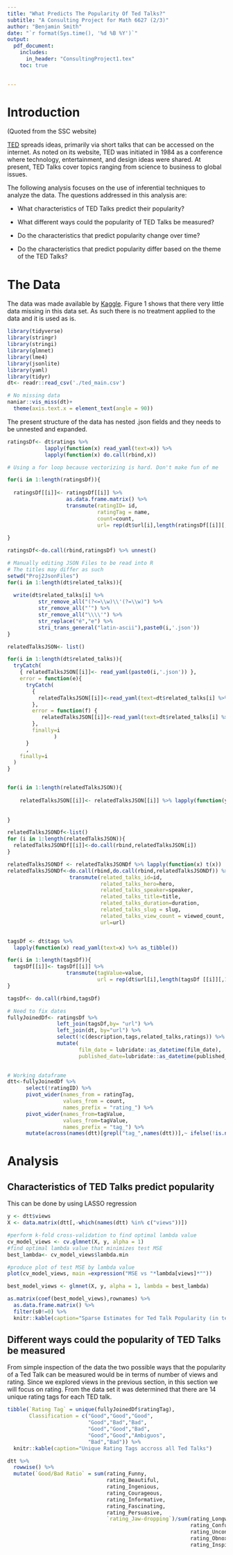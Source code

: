 ```yaml
---
title: "What Predicts The Popularity Of Ted Talks?"
subtitle: "A Consulting Project for Math 6627 (2/3)"
author: "Benjamin Smith"
date: "`r format(Sys.time(), '%d %B %Y')`"
output:
  pdf_document: 
    includes: 
      in_header: "ConsultingProject1.tex"
    toc: true
    

---
```

\listoffigures
\listoftables
\newpage

# Introduction


(Quoted from the SSC website)

[TED](https://www.ted.com) spreads ideas, primarily via short talks that can be accessed on the internet. As noted on its website, TED was initiated in 1984 as a conference where technology, entertainment, and design ideas were shared. At present, TED Talks cover topics ranging from science to business to global issues.


The following analysis focuses on the use of inferential techniques to analyze the data. The questions addressed in this analysis are: 

* What characteristics of TED Talks predict their popularity? 

* What different ways could the popularity of TED Talks be measured? 

* Do the characteristics that predict popularity change over time? 

* Do the characteristics that predict popularity differ based on the theme of the TED Talks? 

# The Data

The data was made available by [Kaggle](https://www.kaggle.com/). Figure 1 shows that there very little data missing in this data set. As such there is no treatment applied to the data and it is used as is.

```r
library(tidyverse)
library(stringr)
library(stringi)
library(glmnet)
library(lme4)
library(jsonlite)
library(yaml)
library(tidyr)
dt<- readr::read_csv('./ted_main.csv')

# No missing data
naniar::vis_miss(dt)+
  theme(axis.text.x = element_text(angle = 90))
```


The present structure of the data has nested .json fields and they needs to be unnested and expanded. 

```r

ratingsDf<- dt$ratings %>% 
            lapply(function(x) read_yaml(text=x)) %>% 
            lapply(function(x) do.call(rbind,x))

# Using a for loop because vectorizing is hard. Don't make fun of me

for(i in 1:length(ratingsDf)){
  
  ratingsDf[[i]]<- ratingsDf[[i]] %>% 
                   as.data.frame.matrix() %>% 
                   transmute(ratingID= id,
                             ratingTag = name,
                             count=count,
                             url= rep(dt$url[i],length(ratingsDf[[i]][,1])))
  
}

ratingsDf<-do.call(rbind,ratingsDf) %>% unnest()

# Manually editing JSON Files to be read into R
# The titles may differ as such
setwd("Proj2JsonFiles")
for(i in 1:length(dt$related_talks)){
 
  write(dt$related_talks[i] %>%
          str_remove_all("(?<=\\w)\\'(?=\\w)") %>%
          str_remove_all("’") %>%  
          str_remove_all("\\\\'") %>% 
          str_replace("é","e") %>% 
          stri_trans_general("latin-ascii"),paste0(i,'.json'))
}

relatedTalksJSON<- list()

for(i in 1:length(dt$related_talks)){
  tryCatch(
    { relatedTalksJSON[[i]]<- read_yaml(paste0(i,'.json')) },
    error = function(e){
      tryCatch(
        {
          relatedTalksJSON[[i]]<-read_yaml(text=dt$related_talks[i] %>% str_remove_all("\\'"))
        },
        error = function(f) {
           relatedTalksJSON[[i]]<-read_yaml(text=dt$related_talks[i] %>% str_remove_all('\\"') %>% str_remove_all("\\\\'") %>% stri_trans_general("latin-ascii")) 
        },
        finally=i
               )
      }
      ,
    finally=i
  )
}


for(i in 1:length(relatedTalksJSON)){
  
    relatedTalksJSON[[i]]<- relatedTalksJSON[[i]] %>% lapply(function(y) as.data.frame(y) %>% mutate(url=dt$url[i]))
      
  
}

relatedTalksJSONDf<-list()
for (i in 1:length(relatedTalksJSON)){
  relatedTalksJSONDf[[i]]<-do.call(rbind,relatedTalksJSON[i])
}

relatedTalksJSONDf <- relatedTalksJSONDf %>% lapply(function(x) t(x))
relatedTalksJSONDf<-do.call(rbind,do.call(rbind,relatedTalksJSONDf)) %>% 
                    transmute(related_talks_id=id,
                              related_talks_hero=hero,
                              related_talks_speaker=speaker,
                              related_talks_title=title,
                              related_talks_duration=duration,
                              related_talks_slug = slug,
                              related_talks_view_count = viewed_count,
                              url=url)


tagsDf <- dt$tags %>% 
  lapply(function(x) read_yaml(text=x) %>% as_tibble()) 

for(i in 1:length(tagsDf)){
  tagsDf[[i]]<- tagsDf[[i]] %>% 
                   transmute(tagValue=value,
                             url = rep(dt$url[i],length(tagsDf [[i]][,1])))
}

tagsDf<- do.call(rbind,tagsDf)
```


```r
# Need to fix dates
fullyJoinedDf<- ratingsDf %>%
                left_join(tagsDf,by= "url") %>% 
                left_join(dt, by="url") %>% 
                select(!c(description,tags,related_talks,ratings)) %>% 
                mutate(
                       film_date = lubridate::as_datetime(film_date),
                       published_date=lubridate::as_datetime(published_date))
              
```


```r
# Working dataframe
dtt<-fullyJoinedDf %>%
      select(!ratingID) %>% 
      pivot_wider(names_from = ratingTag, 
                  values_from = count,
                  names_prefix = "rating_") %>% 
      pivot_wider(names_from=tagValue,
                  values_from=tagValue,
                  names_prefix = "tag_") %>% 
      mutate(across(names(dtt)[grepl("tag_",names(dtt))],~ ifelse(!is.na(.x),1,0)))
```


# Analysis

## Characteristics of TED Talks predict popularity

This can be done by using LASSO regression

```r
y <- dtt$views
X <- data.matrix(dtt[,-which(names(dtt) %in% c("views"))])
```

```r
#perform k-fold cross-validation to find optimal lambda value
cv_model_views <- cv.glmnet(X, y, alpha = 1)
#find optimal lambda value that minimizes test MSE
best_lambda<- cv_model_views$lambda.min

#produce plot of test MSE by lambda value
plot(cv_model_views, main =expression("MSE vs "*lambda[views]*""))
```

```r
best_model_views <- glmnet(X, y, alpha = 1, lambda = best_lambda)

as.matrix(coef(best_model_views),rownames) %>% 
  as.data.frame.matrix() %>% 
  filter(s0!=0) %>% 
  knitr::kable(caption="Sparse Estimates for Ted Talk Popularity (in terms of Views)")
```

## Different ways could the popularity of TED Talks be measured

From simple inspection of the data the two possible ways that the popularity of a Ted Talk can be measured would be in terms of number of views and rating. Since we explored views in the previous section, in this section we will focus on rating. From the data set it was determined that there are 14 unique rating tags for each TED talk. 

```r
tibble(`Rating Tag` = unique(fullyJoinedDf$ratingTag),
       Classification = c("Good","Good","Good",
                          "Good","Bad","Bad",
                          "Good","Good","Bad",
                          "Good","Good","Ambiguos",
                          "Bad","Bad")) %>%
  knitr::kable(caption="Unique Rating Tags accross all Ted Talks")
```

```r
dtt %>% 
  rowwise() %>% 
  mutate(`Good/Bad Ratio` = sum(rating_Funny,
                                rating_Beautiful,
                                rating_Ingenious,
                                rating_Courageous,
                                rating_Informative,
                                rating_Fascinating,
                                rating_Persuasive,
                                `rating_Jaw-dropping`)/sum(rating_Longwinded,
                                                           rating_Confusing,
                                                           rating_Unconvincing,
                                                           rating_Obnoxious,
                                                           rating_Inspiring))
```



